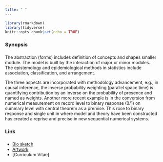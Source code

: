 ```yaml
---
title: " "
---
```


```r
library(rmarkdown)
library(tidyverse)
knitr::opts_chunk$set(echo = TRUE)
```

###
###
### Synopsis
###
###

The abstraction (forms) includes definition of concepts and shapes smaller module. The model is built by the interaction of major or minor modules. The epistemology and epidemiological methods in statistics include association, classification, and arrangement.

The three aspects are incorporated with methodology advancement, e.g., in causal inference, the inverse probability weighting (parallel space time) is quantifying contribution by an inverse on the probability of presence and named as weights. Another more recent example is in the conversion from numerical measurement on record level to binary response (0/1) on summary level with central theorem as a premise. This rose to binary response and single unit in where model and theory have been constructed has created a reprise and precise in new sequential numerical systems.


###
###
### Link
###
###

  * [Bio sketch](biosketch.pdf)
  * [Artwork](http://janeyan.se)
  * [Curriculum Vitae]

